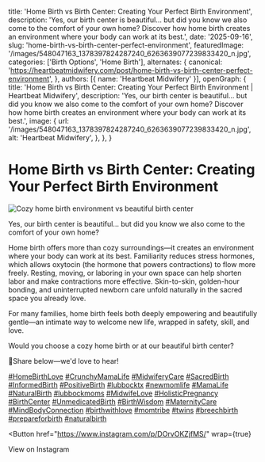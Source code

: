 
  title: 'Home Birth vs Birth Center: Creating Your Perfect Birth Environment',
  description: 'Yes, our birth center is beautiful… but did you know we also come to the comfort of your own home? Discover how home birth creates an environment where your body can work at its best.',
  date: '2025-09-16',
  slug: 'home-birth-vs-birth-center-perfect-environment',
  featuredImage: '/images/548047163_1378397824287240_6263639077239833420_n.jpg',
  categories: ['Birth Options', 'Home Birth'],
  alternates: {
    canonical: 'https://heartbeatmidwifery.com/post/home-birth-vs-birth-center-perfect-environment',
  },
  authors: [{ name: 'Heartbeat Midwifery' }],
  openGraph: {
    title: 'Home Birth vs Birth Center: Creating Your Perfect Birth Environment | Heartbeat Midwifery',
    description: 'Yes, our birth center is beautiful… but did you know we also come to the comfort of your own home? Discover how home birth creates an environment where your body can work at its best.',
    image: {
      url: '/images/548047163_1378397824287240_6263639077239833420_n.jpg',
      alt: 'Heartbeat Midwifery',
    },
  },
}

# Home Birth vs Birth Center: Creating Your Perfect Birth Environment

<Image
  src="/images/548047163_1378397824287240_6263639077239833420_n.jpg"
  size="large"
  wrap={true}
  alt="Cozy home birth environment vs beautiful birth center"
/>

Yes, our birth center is beautiful… but did you know we also come to the comfort of your own home?

Home birth offers more than cozy surroundings—it creates an environment where your body can work at its best. Familiarity reduces stress hormones, which allows oxytocin (the hormone that powers contractions) to flow more freely. Resting, moving, or laboring in your own space can help shorten labor and make contractions more effective. Skin-to-skin, golden-hour bonding, and uninterrupted newborn care unfold naturally in the sacred space you already love.

For many families, home birth feels both deeply empowering and beautifully gentle—an intimate way to welcome new life, wrapped in safety, skill, and love.

Would you choose a cozy home birth or at our beautiful birth center?

🤍Share below—we'd love to hear!

[#HomeBirthLove](https://www.instagram.com/explore/tags/homebirthlove/) [#CrunchyMamaLife](https://www.instagram.com/explore/tags/crunchymamalife/) [#MidwiferyCare](https://www.instagram.com/explore/tags/midwiferycare/) [#SacredBirth](https://www.instagram.com/explore/tags/sacredbirth/) [#InformedBirth](https://www.instagram.com/explore/tags/informedbirth/) [#PositiveBirth](https://www.instagram.com/explore/tags/positivebirth/) [#lubbocktx](https://www.instagram.com/explore/tags/lubbocktx/) [#newmomlife](https://www.instagram.com/explore/tags/newmomlife/) [#MamaLife](https://www.instagram.com/explore/tags/mamalife/) [#NaturalBirth](https://www.instagram.com/explore/tags/naturalbirth/) [#lubbockmoms](https://www.instagram.com/explore/tags/lubbockmoms/) [#MidwifeLove](https://www.instagram.com/explore/tags/midwifelove/) [#HolisticPregnancy](https://www.instagram.com/explore/tags/holisticpregnancy/) [#BirthCenter](https://www.instagram.com/explore/tags/birthcenter/) [#UnmedicatedBirth](https://www.instagram.com/explore/tags/unmedicatedbirth/) [#BirthWisdom](https://www.instagram.com/explore/tags/birthwisdom/) [#MaternityCare](https://www.instagram.com/explore/tags/maternitycare/) [#MindBodyConnection](https://www.instagram.com/explore/tags/mindbodyconnection/) [#birthwithlove](https://www.instagram.com/explore/tags/birthwithlove/) [#momtribe](https://www.instagram.com/explore/tags/momtribe/) [#twins](https://www.instagram.com/explore/tags/twins/) [#breechbirth](https://www.instagram.com/explore/tags/breechbirth/) [#prepareforbirth](https://www.instagram.com/explore/tags/prepareforbirth/) [#naturalbirth](https://www.instagram.com/explore/tags/naturalbirth/)

<Button
  href="https://www.instagram.com/p/DOrvOKZjfMS/"
  wrap={true}
>
  View on Instagram
</Button>
